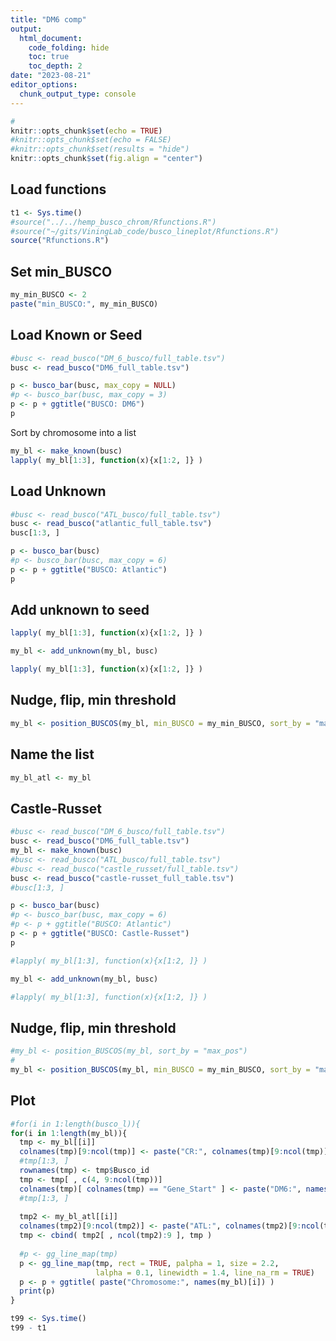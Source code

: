 ```yaml
---
title: "DM6 comp"
output: 
  html_document:
    code_folding: hide
    toc: true
    toc_depth: 2
date: "2023-08-21"
editor_options: 
  chunk_output_type: console
---
```


```r
#
knitr::opts_chunk$set(echo = TRUE)
#knitr::opts_chunk$set(echo = FALSE)
#knitr::opts_chunk$set(results = "hide")
knitr::opts_chunk$set(fig.align = "center")
```


## Load functions

```r
t1 <- Sys.time()
#source("../../hemp_busco_chrom/Rfunctions.R")
#source("~/gits/ViningLab_code/busco_lineplot/Rfunctions.R")
source("Rfunctions.R")
```


## Set min_BUSCO


```r
my_min_BUSCO <- 2
paste("min_BUSCO:", my_min_BUSCO)
```



## Load Known or Seed 


```r
#busc <- read_busco("DM_6_busco/full_table.tsv")
busc <- read_busco("DM6_full_table.tsv")
```


```r
p <- busco_bar(busc, max_copy = NULL)
#p <- busco_bar(busc, max_copy = 3)
p <- p + ggtitle("BUSCO: DM6")
p
```



Sort by chromosome into a list


```r
my_bl <- make_known(busc)
lapply( my_bl[1:3], function(x){x[1:2, ]} )
```



## Load Unknown


```r
#busc <- read_busco("ATL_busco/full_table.tsv")
busc <- read_busco("atlantic_full_table.tsv")
busc[1:3, ]
```


```r
p <- busco_bar(busc)
#p <- busco_bar(busc, max_copy = 6)
p <- p + ggtitle("BUSCO: Atlantic")
p
```


## Add unknown to seed



```r
lapply( my_bl[1:3], function(x){x[1:2, ]} )

my_bl <- add_unknown(my_bl, busc)

lapply( my_bl[1:3], function(x){x[1:2, ]} )
```


## Nudge, flip, min threshold


```r
my_bl <- position_BUSCOS(my_bl, min_BUSCO = my_min_BUSCO, sort_by = "max_busco")
```


## Name the list


```r
my_bl_atl <- my_bl
```


## Castle-Russet


```r
#busc <- read_busco("DM_6_busco/full_table.tsv")
busc <- read_busco("DM6_full_table.tsv")
my_bl <- make_known(busc)
#busc <- read_busco("ATL_busco/full_table.tsv")
#busc <- read_busco("castle_russet/full_table.tsv")
busc <- read_busco("castle-russet_full_table.tsv")
#busc[1:3, ]
```


```r
p <- busco_bar(busc)
#p <- busco_bar(busc, max_copy = 6)
#p <- p + ggtitle("BUSCO: Atlantic")
p <- p + ggtitle("BUSCO: Castle-Russet")
p
```



```r
#lapply( my_bl[1:3], function(x){x[1:2, ]} )

my_bl <- add_unknown(my_bl, busc)

#lapply( my_bl[1:3], function(x){x[1:2, ]} )
```


## Nudge, flip, min threshold


```r
#my_bl <- position_BUSCOS(my_bl, sort_by = "max_pos")
#
my_bl <- position_BUSCOS(my_bl, min_BUSCO = my_min_BUSCO, sort_by = "max_busco")

```


## Plot


```r
#for(i in 1:length(busco_l)){
for(i in 1:length(my_bl)){
  tmp <- my_bl[[i]]
  colnames(tmp)[9:ncol(tmp)] <- paste("CR:", colnames(tmp)[9:ncol(tmp)], sep = "")
  #tmp[1:3, ]
  rownames(tmp) <- tmp$Busco_id
  tmp <- tmp[ , c(4, 9:ncol(tmp))]
  colnames(tmp)[ colnames(tmp) == "Gene_Start" ] <- paste("DM6:", names(my_bl)[i], sep = "")
  #tmp[1:3, ]
  
  tmp2 <- my_bl_atl[[i]]
  colnames(tmp2)[9:ncol(tmp2)] <- paste("ATL:", colnames(tmp2)[9:ncol(tmp2)], sep = "")
  tmp <- cbind( tmp2[ , ncol(tmp2):9 ], tmp )
  
  #p <- gg_line_map(tmp)
  p <- gg_line_map(tmp, rect = TRUE, palpha = 1, size = 2.2, 
                   lalpha = 0.1, linewidth = 1.4, line_na_rm = TRUE)
  p <- p + ggtitle( paste("Chromosome:", names(my_bl)[i]) )
  print(p)
}
```



```r
t99 <- Sys.time()
t99 - t1
```



